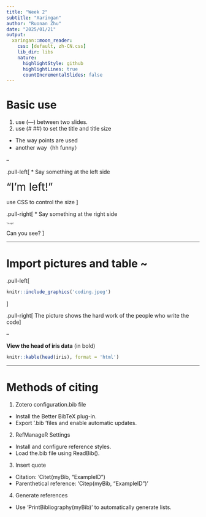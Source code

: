 ```yaml
---
title: "Week 2"
subtitle: "Xaringan"
author: "Ruonan Zhu"
date: "2025/01/21"
output:
  xaringan::moon_reader:
    css: [default, zh-CN.css]
    lib_dir: libs
    nature:
      highlightStyle: github
      highlightLines: true
      countIncrementalSlides: false
---
```


# Basic use 
1. use (---) between two slides.
2. use (# ##) to set the title and title size
* The way points are used
 * another way（hh funny）

--


.pull-left[
  * Say something at the left side
  
  <span style="font-size: 200%;">"I'm left!"</span> 
  
  <span style="font-size: 100%;">use CSS to control the size
]

.pull-right[
   * Say something at the right side
   
   <span style="font-size: 30%;">"I'm right"</span> 
   
   Can you see?
]

---

# Import pictures and table ~
.pull-left[
```r
knitr::include_graphics('coding.jpeg')
```
]

.pull-right[
The picture shows the hard work of the people who write the code
]

--

**View the head of iris data** (in bold)
```r
knitr::kable(head(iris), format = 'html')
```
---
# Methods of citing

1. Zotero configuration.bib file

 * Install the Better BibTeX plug-in.
 * Export '.bib 'files and enable automatic updates.

2. RefManageR Settings
 * Install and configure reference styles.
 * Load the.bib file using ReadBib().

3. Insert quote
 * Citation: 'Citet(myBib, "ExampleID")
 * Parenthetical reference: 'Citep(myBib, "ExampleID")'

4. Generate references
 * Use 'PrintBibliography(myBib)' to automatically generate lists.




